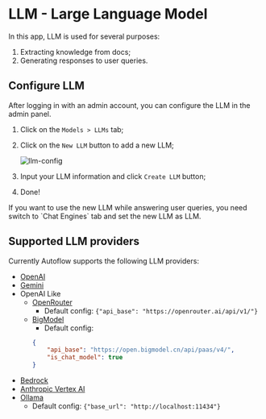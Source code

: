 # LLM - Large Language Model

In this app, LLM is used for several purposes:
1. Extracting knowledge from docs;
2. Generating responses to user queries.

## Configure LLM

After logging in with an admin account, you can configure the LLM in the admin panel.

1. Click on the `Models > LLMs` tab;
2. Click on the `New LLM` button to add a new LLM;

    ![llm-config](https://github.com/user-attachments/assets/118fe7ba-c0fd-459c-ad2c-12c5afba05ef "LLM Config")

3. Input your LLM information and click `Create LLM` button;
4. Done!


<Callout>
If you want to use the new LLM while answering user queries, you need switch to `Chat Engines` tab and set the new LLM as LLM.
</Callout>

## Supported LLM providers

Currently Autoflow supports the following LLM providers:

- [OpenAI](https://platform.openai.com/)
- [Gemini](https://gemini.google.com/)
- OpenAI Like
    - [OpenRouter](https://openrouter.ai/)
        - Default config: `{"api_base": "https://openrouter.ai/api/v1/"}`
    - [BigModel](https://open.bigmodel.cn/)
        - Default config:
        ```json
        {
            "api_base": "https://open.bigmodel.cn/api/paas/v4/",
            "is_chat_model": true
        }
        ```
- [Bedrock](https://aws.amazon.com/bedrock/)
- [Anthropic Vertex AI](https://cloud.google.com/vertex-ai/generative-ai/docs/partner-models/use-claude)
- [Ollama](https://ollama.com/)
    - Default config: `{"base_url": "http://localhost:11434"}`
